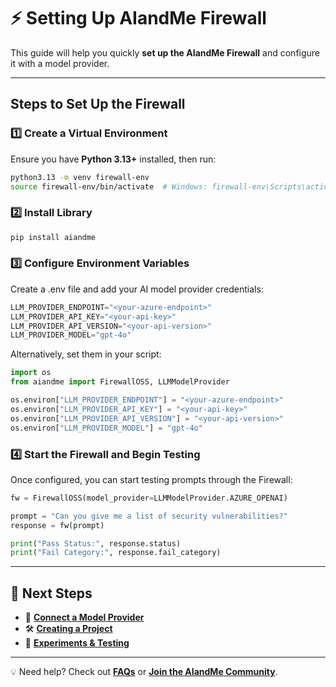 # ⚡ Setting Up AIandMe Firewall  

This guide will help you quickly **set up the AIandMe Firewall** and configure it with a model provider.  

---

## **Steps to Set Up the Firewall**  

### **1️⃣ Create a Virtual Environment**  
Ensure you have **Python 3.13+** installed, then run:  

```bash
python3.13 -m venv firewall-env
source firewall-env/bin/activate  # Windows: firewall-env\Scripts\activate
```

### **2️⃣ Install Library**  
```python
pip install aiandme
``` 

### **3️⃣ Configure Environment Variables**
Create a .env file and add your AI model provider credentials:

```python
LLM_PROVIDER_ENDPOINT="<your-azure-endpoint>"
LLM_PROVIDER_API_KEY="<your-api-key>"
LLM_PROVIDER_API_VERSION="<your-api-version>"
LLM_PROVIDER_MODEL="gpt-4o"
```

Alternatively, set them in your script:

```python
import os
from aiandme import FirewallOSS, LLMModelProvider

os.environ["LLM_PROVIDER_ENDPOINT"] = "<your-azure-endpoint>"
os.environ["LLM_PROVIDER_API_KEY"] = "<your-api-key>"
os.environ["LLM_PROVIDER_API_VERSION"] = "<your-api-version>"
os.environ["LLM_PROVIDER_MODEL"] = "gpt-4o" 
``` 

### **4️⃣ Start the Firewall and Begin Testing**
Once configured, you can start testing prompts through the Firewall:

```python
fw = FirewallOSS(model_provider=LLMModelProvider.AZURE_OPENAI)

prompt = "Can you give me a list of security vulnerabilities?"
response = fw(prompt)

print("Pass Status:", response.status)
print("Fail Category:", response.fail_category)
```

---

## **🔗 Next Steps**
- 🔌 **[Connect a Model Provider](model_providers)**  
- 🛠️ **[Creating a Project](creating_a_project)**  
- 🧪 **[Experiments & Testing](experiments)** 

---

💡 Need help? Check out **[FAQs](faqs)** or **[Join the AIandMe Community](community)**.
